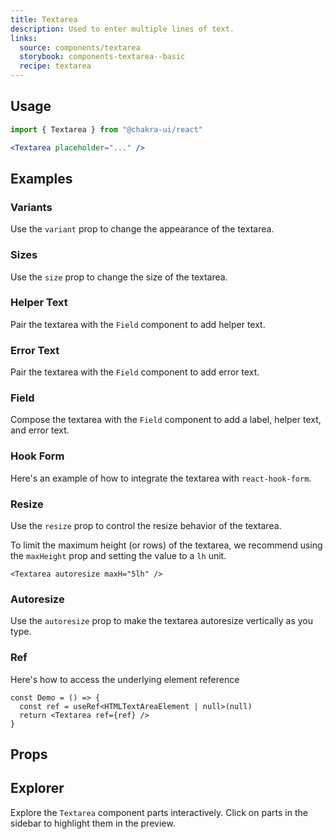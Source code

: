 ```yaml
---
title: Textarea
description: Used to enter multiple lines of text.
links:
  source: components/textarea
  storybook: components-textarea--basic
  recipe: textarea
---
```


<ExampleTabs name="textarea-basic" />

## Usage

```jsx
import { Textarea } from "@chakra-ui/react"
```

```jsx
<Textarea placeholder="..." />
```

## Examples

### Variants

Use the `variant` prop to change the appearance of the textarea.

<ExampleTabs name="textarea-with-variants" />

### Sizes

Use the `size` prop to change the size of the textarea.

<ExampleTabs name="textarea-with-sizes" />

### Helper Text

Pair the textarea with the `Field` component to add helper text.

<ExampleTabs name="textarea-with-helper-text" />

### Error Text

Pair the textarea with the `Field` component to add error text.

<ExampleTabs name="textarea-with-error-text" />

### Field

Compose the textarea with the `Field` component to add a label, helper text, and
error text.

<ExampleTabs name="input-with-field" />

### Hook Form

Here's an example of how to integrate the textarea with `react-hook-form`.

<ExampleTabs name="textarea-with-hook-form" />

### Resize

Use the `resize` prop to control the resize behavior of the textarea.

<ExampleTabs name="textarea-with-resize" />

To limit the maximum height (or rows) of the textarea, we recommend using the
`maxHeight` prop and setting the value to a `lh` unit.

```tsx
<Textarea autoresize maxH="5lh" />
```

### Autoresize

Use the `autoresize` prop to make the textarea autoresize vertically as you
type.

<ExampleTabs name="textarea-with-autoresize" />

### Ref

Here's how to access the underlying element reference

```tsx
const Demo = () => {
  const ref = useRef<HTMLTextAreaElement | null>(null)
  return <Textarea ref={ref} />
}
```

## Props

<PropTable component="Textarea" part="Textarea" />

## Explorer

Explore the `Textarea` component parts interactively. Click on parts in the
sidebar to highlight them in the preview.

<Explorer name="textarea-basic" />
